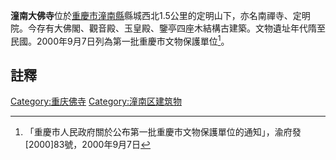 {{msg:重慶市文物保護單位
|名稱 = [[潼南大佛寺摩崖造像|潼南大佛寺摩崖造像]]（含[[定明山造像|定明山造像]]及大佛寺）
|編號 = 73
|圖片 = 
|級別 = 5
|分類 = 
|時代 = 隋至民國
|地点 = [[潼南縣|潼南縣]][[梓潼鎮|梓潼鎮]]石碾村
|坐標 = 
|登錄 = 2000年9月7日
}}
'''潼南大佛寺'''位於[[重慶市|重慶市]][[潼南縣|潼南縣]]縣城西北1.5公里的定明山下，亦名南禪寺、定明院。今存有大佛閣、觀音殿、玉皇殿、鑒亭四座木結構古建築。文物遺址年代隋至民國。2000年9月7日列為第一批重慶市文物保護單位<ref>「重慶市人民政府關於公布第一批重慶市文物保護單位的通知」，渝府發[2000]83號，2000年9月7日</ref>。

==註釋==
{{reflist}}

{{文物保護單位小作品}}
[[Category:重庆佛寺|Category:重庆佛寺]]
[[Category:潼南区建筑物|Category:潼南区建筑物]]